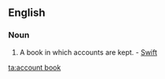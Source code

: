 {{rfd|sum of parts}}
==English==

===Noun===
{{en-noun|sg=[[account]] [[book]]}}

# {{accounting}} A book in which accounts are kept. - [[Swift]]

[[ta:account book]]